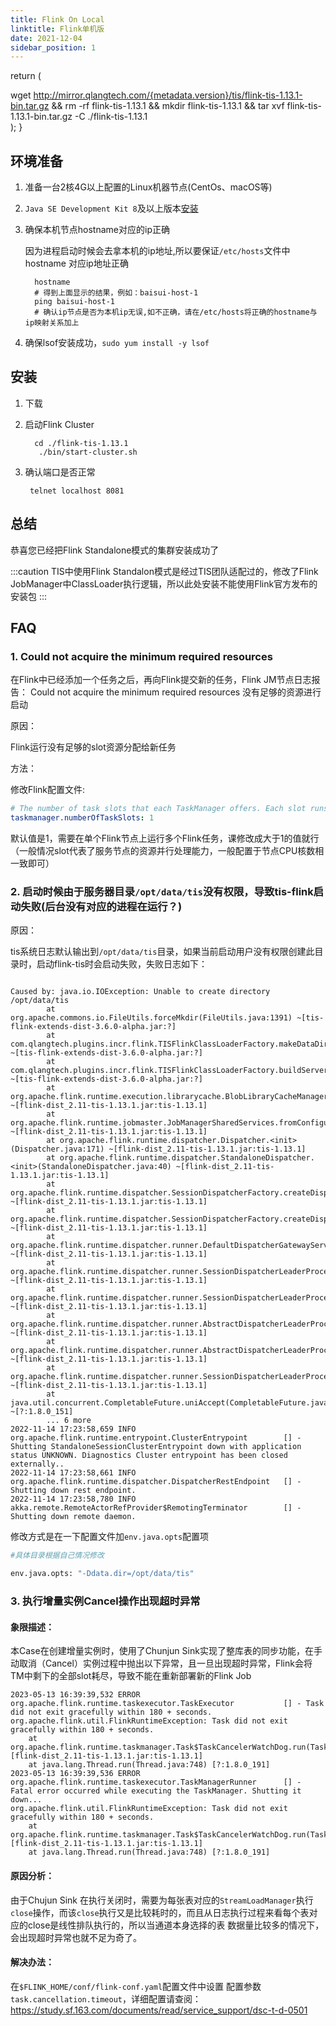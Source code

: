 ```yaml
---
title: Flink On Local
linktitle: Flink单机版
date: 2021-12-04
sidebar_position: 1
---
```



  return (
    <div>
      <CodeBlock
        language="shell">
        wget http://mirror.qlangtech.com/{metadata.version}/tis/flink-tis-1.13.1-bin.tar.gz && rm -rf flink-tis-1.13.1 && mkdir flink-tis-1.13.1 && tar xvf flink-tis-1.13.1-bin.tar.gz -C ./flink-tis-1.13.1
      </CodeBlock>
    </div>
  );
}





## 环境准备

1. 准备一台2核4G以上配置的Linux机器节点(CentOs、macOS等)
2. `Java SE Development Kit 8`及以上版本[安装](https://www.oracle.com/java/technologies/javase/javase-jdk8-downloads.html)
3. 确保本机节点hostname对应的ip正确

   因为进程启动时候会去拿本机的ip地址,所以要保证`/etc/hosts`文件中hostname 对应ip地址正确
   ```shell script
     hostname
     # 得到上面显示的结果，例如：baisui-host-1
     ping baisui-host-1
     # 确认ip节点是否为本机ip无误,如不正确，请在/etc/hosts将正确的hostname与ip映射关系加上
   ```
4. 确保lsof安装成功，`sudo yum install -y lsof`

## 安装

1. 下载

   <VerShell />


2. 启动Flink Cluster

      ```shell script
        cd ./flink-tis-1.13.1
         ./bin/start-cluster.sh
      ```

3. 确认端口是否正常

   ```shell script
    telnet localhost 8081
   ```

## 总结
  恭喜您已经把Flink Standalone模式的集群安装成功了

:::caution
  TIS中使用Flink Standalon模式是经过TIS团队适配过的，修改了Flink JobManager中ClassLoader执行逻辑，所以此处安装不能使用Flink官方发布的安装包
:::

## FAQ

### 1. Could not acquire the minimum required resources

在Flink中已经添加一个任务之后，再向Flink提交新的任务，Flink JM节点日志报告： Could not acquire the minimum required resources  没有足够的资源进行启动

原因：

Flink运行没有足够的slot资源分配给新任务

方法：

修改Flink配置文件:

```yaml title="{FLINK_HOME}/conf/flink-conf.yaml"
# The number of task slots that each TaskManager offers. Each slot runs one parallel pipeline.
taskmanager.numberOfTaskSlots: 1
```
默认值是1，需要在单个Flink节点上运行多个Flink任务，课修改成大于1的值就行（一般情况slot代表了服务节点的资源并行处理能力，一般配置于节点CPU核数相一致即可）

### 2. 启动时候由于服务器目录`/opt/data/tis`没有权限，导致tis-flink启动失败(后台没有对应的进程在运行？)

原因：

tis系统日志默认输出到`/opt/data/tis`目录，如果当前启动用户没有权限创建此目录时，启动flink-tis时会启动失败，失败日志如下：

``` shell

Caused by: java.io.IOException: Unable to create directory /opt/data/tis
        at org.apache.commons.io.FileUtils.forceMkdir(FileUtils.java:1391) ~[tis-flink-extends-dist-3.6.0-alpha.jar:?]
        at com.qlangtech.plugins.incr.flink.TISFlinkClassLoaderFactory.makeDataDirUseable(TISFlinkClassLoaderFactory.java:132) ~[tis-flink-extends-dist-3.6.0-alpha.jar:?]
        at com.qlangtech.plugins.incr.flink.TISFlinkClassLoaderFactory.buildServerLoaderFactory(TISFlinkClassLoaderFactory.java:154) ~[tis-flink-extends-dist-3.6.0-alpha.jar:?]
        at org.apache.flink.runtime.execution.librarycache.BlobLibraryCacheManager.defaultClassLoaderFactory(BlobLibraryCacheManager.java:196) ~[flink-dist_2.11-tis-1.13.1.jar:tis-1.13.1]
        at org.apache.flink.runtime.jobmaster.JobManagerSharedServices.fromConfiguration(JobManagerSharedServices.java:124) ~[flink-dist_2.11-tis-1.13.1.jar:tis-1.13.1]
        at org.apache.flink.runtime.dispatcher.Dispatcher.<init>(Dispatcher.java:171) ~[flink-dist_2.11-tis-1.13.1.jar:tis-1.13.1]
        at org.apache.flink.runtime.dispatcher.StandaloneDispatcher.<init>(StandaloneDispatcher.java:40) ~[flink-dist_2.11-tis-1.13.1.jar:tis-1.13.1]
        at org.apache.flink.runtime.dispatcher.SessionDispatcherFactory.createDispatcher(SessionDispatcherFactory.java:44) ~[flink-dist_2.11-tis-1.13.1.jar:tis-1.13.1]
        at org.apache.flink.runtime.dispatcher.SessionDispatcherFactory.createDispatcher(SessionDispatcherFactory.java:27) ~[flink-dist_2.11-tis-1.13.1.jar:tis-1.13.1]
        at org.apache.flink.runtime.dispatcher.runner.DefaultDispatcherGatewayServiceFactory.create(DefaultDispatcherGatewayServiceFactory.java:62) ~[flink-dist_2.11-tis-1.13.1.jar:tis-1.13.1]
        at org.apache.flink.runtime.dispatcher.runner.SessionDispatcherLeaderProcess.createDispatcher(SessionDispatcherLeaderProcess.java:102) ~[flink-dist_2.11-tis-1.13.1.jar:tis-1.13.1]
        at org.apache.flink.runtime.dispatcher.runner.SessionDispatcherLeaderProcess.lambda$createDispatcherIfRunning$0(SessionDispatcherLeaderProcess.java:96) ~[flink-dist_2.11-tis-1.13.1.jar:tis-1.13.1]
        at org.apache.flink.runtime.dispatcher.runner.AbstractDispatcherLeaderProcess.runIfState(AbstractDispatcherLeaderProcess.java:222) ~[flink-dist_2.11-tis-1.13.1.jar:tis-1.13.1]
        at org.apache.flink.runtime.dispatcher.runner.AbstractDispatcherLeaderProcess.runIfStateIs(AbstractDispatcherLeaderProcess.java:212) ~[flink-dist_2.11-tis-1.13.1.jar:tis-1.13.1]
        at org.apache.flink.runtime.dispatcher.runner.SessionDispatcherLeaderProcess.createDispatcherIfRunning(SessionDispatcherLeaderProcess.java:96) ~[flink-dist_2.11-tis-1.13.1.jar:tis-1.13.1]
        at java.util.concurrent.CompletableFuture.uniAccept(CompletableFuture.java:656) ~[?:1.8.0_151]
        ... 6 more
2022-11-14 17:23:58,659 INFO  org.apache.flink.runtime.entrypoint.ClusterEntrypoint        [] - Shutting StandaloneSessionClusterEntrypoint down with application status UNKNOWN. Diagnostics Cluster entrypoint has been closed externally..
2022-11-14 17:23:58,661 INFO  org.apache.flink.runtime.dispatcher.DispatcherRestEndpoint   [] - Shutting down rest endpoint.
2022-11-14 17:23:58,780 INFO  akka.remote.RemoteActorRefProvider$RemotingTerminator        [] - Shutting down remote daemon.
```

修改方式是在一下配置文件加`env.java.opts`配置项

```bash title="{FLINK_HOME}/conf/flink-conf.yaml"
#具体目录根据自己情况修改

env.java.opts: "-Ddata.dir=/opt/data/tis"
```

### 3. 执行增量实例Cancel操作出现超时异常

#### 象限描述：
本Case在创建增量实例时，使用了Chunjun Sink实现了整库表的同步功能，在手动取消（Cancel）实例过程中抛出以下异常，且一旦出现超时异常，Flink会将TM中剩下的全部slot耗尽，导致不能在重新部署新的Flink Job

```shell
2023-05-13 16:39:39,532 ERROR org.apache.flink.runtime.taskexecutor.TaskExecutor           [] - Task did not exit gracefully within 180 + seconds.
org.apache.flink.util.FlinkRuntimeException: Task did not exit gracefully within 180 + seconds.
	at org.apache.flink.runtime.taskmanager.Task$TaskCancelerWatchDog.run(Task.java:1735) [flink-dist_2.11-tis-1.13.1.jar:tis-1.13.1]
	at java.lang.Thread.run(Thread.java:748) [?:1.8.0_191]
2023-05-13 16:39:39,536 ERROR org.apache.flink.runtime.taskexecutor.TaskManagerRunner      [] - Fatal error occurred while executing the TaskManager. Shutting it down...
org.apache.flink.util.FlinkRuntimeException: Task did not exit gracefully within 180 + seconds.
	at org.apache.flink.runtime.taskmanager.Task$TaskCancelerWatchDog.run(Task.java:1735) [flink-dist_2.11-tis-1.13.1.jar:tis-1.13.1]
	at java.lang.Thread.run(Thread.java:748) [?:1.8.0_191]
```

#### 原因分析：
由于Chujun Sink 在执行关闭时，需要为每张表对应的`StreamLoadManager`执行`close`操作，而该`close`执行又是比较耗时的，而且从日志执行过程来看每个表对应的close是线性排队执行的，所以当通道本身选择的表
数据量比较多的情况下，会出现超时异常也就不足为奇了。

#### 解决办法：

在`$FLINK_HOME/conf/flink-conf.yaml`配置文件中设置 配置参数 `task.cancellation.timeout`，详细配置请查阅：https://study.sf.163.com/documents/read/service_support/dsc-t-d-0501



